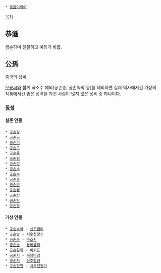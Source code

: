  * [[동음이의어]]

[[목차]]

== 恭遜 ==
겸손하며 친절하고 예의가 바름.

== 公孫 ==
[[중국]]의 [[성씨]].

[[모용]]씨와 함께 극소수 예외(공손승, 공손녹악 등)를 제외하면 실제 역사에서건 가상의 작품에서건 좋은 성격을 가진 사람이 많지 않은 성씨 중 하나이다.

=== [[동성]] ===
==== 실존 인물 ====
 * [[공손강]]
 * [[공손공]]
 * [[공손기]]
 * [[공손도]]
 * [[공손룡]]
 * [[공손범]]
 * [[공손성]]
 * [[공손속]]
 * [[공손수]]
 * [[공손술]]
 * [[공손연]]
 * [[공손월]]
 * [[공손찬]]
 * [[공손탁]]
 * [[공손황]]

==== 가상 인물 ====
 * [[공손녹악]] - [[신조협려]]
 * [[공손발]] - [[치우천왕기]]
 * [[공손승]] - [[수호지]]
 * [[공손승]] - [[용비불패]]
 * [[공손일취]] - [[비뢰도]]
 * [[공손지]] - [[무당마검]]
 * [[공손지]] - [[신조협려]]
 * [[공손헌원]] - [[치우천왕기]]
